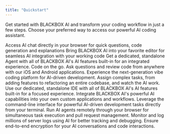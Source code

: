```yaml
---
title: "Quickstart"
---
```


Get started with BLACKBOX AI and transform your coding workflow in just a few steps. Choose your preferred way to access our powerful AI coding assistant.

<CardGroup cols={2}>
  <Card title="Use the Web App" href="/features/web-app">
    Access AI chat directly in your browser for quick questions, code generation and explanations
  </Card>
  <Card title="Integrate with VS Code" href="/features/vscode-agent/introduction">
    Bring BLACKBOX AI into your favorite editor for seamless AI integration with your working code
  </Card>
  <Card title="Desktop App" href="/features/desktop-agent/introduction">
    Get a dedicated, standalone Agent with all of BLACKBOX AI's AI features built-in for an integrated experience.
  </Card>
  <Card title="Mobile App" href="/features/mobile-app">
    Code on the go. Ask questions and review code from anywhere with our iOS and Android applications.
  </Card>
  <Card title="Robocoder" href="/features/robocoder/introduction">
    Experience the next-generation vibe coding platform for AI-driven development.
  </Card>
  <Card title="Coding Agent" href="/features/autonomous-agent">
    Assign complex tasks, from adding features to refactoring an entire codebase, and watch the AI work.
  </Card>
  <Card title="BLACKBOX AI IDE" href="/features/blackbox-ide">
    Use our dedicated, standalone IDE with all of BLACKBOX AI's AI features built-in for a focused experience.
  </Card>
  <Card title="Build with the API" href="/api-reference/introduction">
    Integrate BLACKBOX AI's powerful AI capabilities into your own custom applications and workflows.
  </Card>
  <Card title="BLACKBOX CLI" href="/features/blackbox-cli/introduction">
    Leverage the command-line interface for powerful AI-driven development tasks directly from your terminal.
  </Card>
  <Card title="BLACKBOX AI agent" href="/features/blackbox-cloud">
    Run AI agents remotely through your browser for simultaneous task execution and pull request management.
  </Card>
  <Card title="BLACKBOX AI Logger" href="/features/blackbox-logger">
    Monitor and log millions of server logs using AI for better tracking and debugging.
  </Card>
  <Card title="BLACKBOX AI Encrypted" href="/features/blackbox-encrypted">
    Ensure end-to-end encryption for your AI conversations and code interactions.
  </Card>
</CardGroup>
